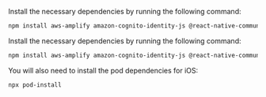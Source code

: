 <BlockSwitcher>
<Block name="Expo CLI">

Install the necessary dependencies by running the following command:

```sh
npm install aws-amplify amazon-cognito-identity-js @react-native-community/netinfo @react-native-async-storage/async-storage core-js
```

</Block>
<Block name="React Native CLI">

Install the necessary dependencies by running the following command:

```sh
npm install aws-amplify amazon-cognito-identity-js @react-native-community/netinfo @react-native-async-storage/async-storage core-js
```

You will also need to install the pod dependencies for iOS:

```sh
npx pod-install
```
</Block>
</BlockSwitcher>
